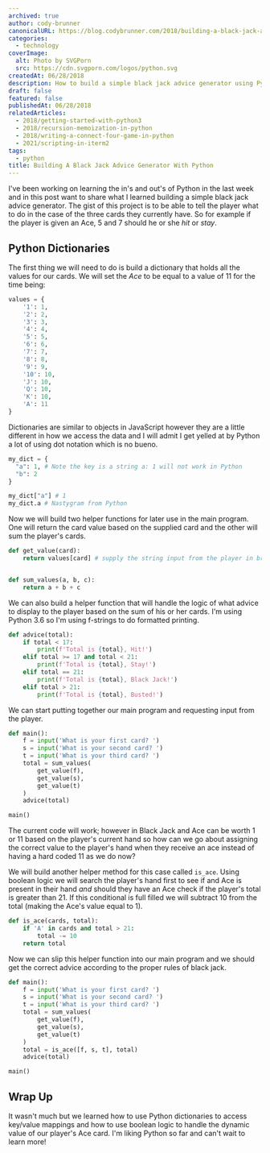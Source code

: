 ```yaml
---
archived: true
author: cody-brunner
canonicalURL: https://blog.codybrunner.com/2018/building-a-black-jack-advice-generator-with-python
categories:
  - technology
coverImage:
  alt: Photo by SVGPorn
  src: https://cdn.svgporn.com/logos/python.svg
createdAt: 06/28/2018
description: How to build a simple black jack advice generator using Python.
draft: false
featured: false
publishedAt: 06/28/2018
relatedArticles:
  - 2018/getting-started-with-python3
  - 2018/recursion-memoization-in-python
  - 2018/writing-a-connect-four-game-in-python
  - 2021/scripting-in-iterm2
tags:
  - python
title: Building A Black Jack Advice Generator With Python
---
```



I've been working on learning the in's and out's of Python in the last week and in this post want to share what I learned building a simple black jack advice generator. The gist of this project is to be able to tell the player what to do in the case of the three cards they currently have. So for example if the player is given an Ace, 5 and 7 should he or she _hit_ or _stay_.

## Python Dictionaries

The first thing we will need to do is build a dictionary that holds all the values for our cards. We will set the _Ace_ to be equal to a value of 11 for the time being:

```python showLineNumbers title="black_jack_advice.py"
values = {
    '1': 1,
    '2': 2,
    '3': 3,
    '4': 4,
    '5': 5,
    '6': 6,
    '7': 7,
    '8': 8,
    '9': 9,
    '10': 10,
    'J': 10,
    'Q': 10,
    'K': 10,
    'A': 11
}
```

Dictionaries are similar to objects in JavaScript however they are a little different in how we access the data and I will admit I get yelled at by Python a lot of using dot notation which is no bueno.

```python showLineNumbers title="black_jack_advice.py"
my_dict = {
  "a": 1, # Note the key is a string a: 1 will not work in Python
  "b": 2
}

my_dict["a"] # 1
my_dict.a # Nastygram from Python
```

Now we will build two helper functions for later use in the main program. One will return the card value based on the supplied card and the other will sum the player's cards.

```python showLineNumbers title="black_jack_advice.py"
def get_value(card):
    return values[card] # supply the string input from the player in bracket notation


def sum_values(a, b, c):
    return a + b + c
```

We can also build a helper function that will handle the logic of what advice to display to the player based on the sum of his or her cards. I'm using Python 3.6 so I'm using f-strings to do formatted printing.

```python showLineNumbers title="black_jack_advice.py"
def advice(total):
    if total < 17:
        print(f'Total is {total}, Hit!')
    elif total >= 17 and total < 21:
        print(f'Total is {total}, Stay!')
    elif total == 21:
        print(f'Total is {total}, Black Jack!')
    elif total > 21:
        print(f'Total is {total}, Busted!')
```

We can start putting together our main program and requesting input from the player.

```python showLineNumbers title="black_jack_advice.py"
def main():
    f = input('What is your first card? ')
    s = input('What is your second card? ')
    t = input('What is your third card? ')
    total = sum_values(
        get_value(f),
        get_value(s),
        get_value(t)
    )
    advice(total)

main()
```

The current code will work; however in Black Jack and Ace can be worth 1 or 11 based on the player's current hand so how can we go about assigning the correct value to the player's hand when they receive an ace instead of having a hard coded 11 as we do now?

We will build another helper method for this case called `is_ace`. Using boolean logic we will search the player's hand first to see if and Ace is present in their hand _and_ should they have an Ace check if the player's total is greater than 21. If this conditional is full filled we will subtract 10 from the total (making the Ace's value equal to 1).

```python showLineNumbers title="black_jack_advice.py"
def is_ace(cards, total):
    if 'A' in cards and total > 21:
        total -= 10
    return total
```

Now we can slip this helper function into our main program and we should get the correct advice according to the proper rules of black jack.

```python showLineNumbers title="black_jack_advice.py"
def main():
    f = input('What is your first card? ')
    s = input('What is your second card? ')
    t = input('What is your third card? ')
    total = sum_values(
        get_value(f),
        get_value(s),
        get_value(t)
    )
    total = is_ace([f, s, t], total)
    advice(total)

main()
```

## Wrap Up

It wasn't much but we learned how to use Python dictionaries to access key/value mappings and how to use boolean logic to handle the dynamic value of our player's Ace card. I'm liking Python so far and can't wait to learn more!

<Signature />
